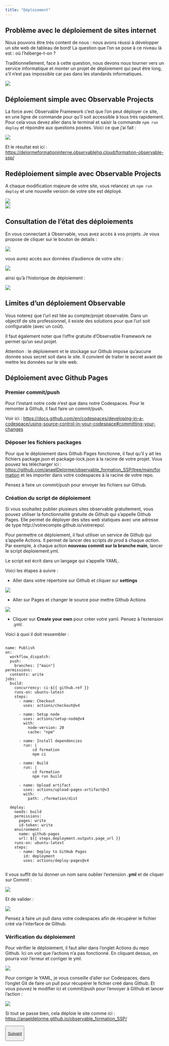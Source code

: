 ```yaml
---
title: "Déploiement"
---
```


## Problème avec le déploiement de sites internet

Nous pouvons être très content de nous : nous avons réussi à développer un site web de tableau de bord! La question que l'on se pose à ce niveau là est : où l'héberge-t-on ?     

Traditionnellement, face à cette question, nous devons nous tourner vers un service informatique et monter un projet de déploiement qui peut être long, s'il n'est pas impossible car pas dans les standards informatiques.  

![](img/ou_deployer.jpg)


## Déploiement simple avec Observable Projects

La force avec Observable Framework c'est que l'on peut déployer ce site, en une ligne de commande pour qu'il soit accessible à tous très rapidement. Pour cela vous devez aller dans le terminal et saisir la commande `npm run deploy` et répondre aux questions posées. Voici ce que j'ai fait :    

![](img/deploy_observable.png)

Et le résultat est ici : [https://delormeformationinterne.observablehq.cloud/formation-observable-ssp/](https://delormeformationinterne.observablehq.cloud/formation-observable-ssp/)

## Redéploiement simple avec Observable Projects

A chaque modification majeure de votre site, vous relancez un `npm run deploy` et une nouvelle version de votre site est déployé. 

![](img/deploy_correction_1.png)     
![](img/deploy_correction_2.png)

## Consultation de l'état des déploiements 

En vous connectant à Observable, vous avez accès à vos projets. Je vous propose de cliquer sur le bouton de détails :

![](img/deploiement_info.png)     

vous aurez accès aux données d'audience de votre site : 

![](img/deploiement_analytics.png)  

ainsi qu'à l'historique de déploiement :

![](img/deploiement_histo.png)


## Limites d'un déploiement Observable

Vous noterez que l'url est liée au compte/projet observable. Dans un objectif de site professionnel, il existe des solutions pour que l'url soit configurable (avec un coût).

Il faut également noter que l'offre gratuite d'Observable Framework ne permet qu'un seul projet. 


::::callout-warning
Attention : le déploiement et le stockage sur Github impose qu'aucune donnée sous secret soit dans le site. Il convient de traiter le secret avant de mettre les données sur le site web.   
::::


## Déploiement avec Github Pages

### Premier commit/push

Pour l'instant notre code n'est que dans notre Codespaces. Pour le remonter à Github, il faut faire un commit/push.

Voir ici : <https://docs.github.com/en/codespaces/developing-in-a-codespace/using-source-control-in-your-codespace#committing-your-changes>

### Déposer les fichiers packages

Pour que le déploiement dans Github Pages fonctionne, il faut qu'il y ait les fichiers package.json et package-lock.json à la racine de votre projet. Vous pouvez les télécharger ici : <https://github.com/anaelDelorme/observable_formation_SSP/tree/main/formation> et les importer dans votre codespaces à la racine de votre repo.   


Pensez à faire un commit/push pour envoyer les fichiers sur Github.    

### Création du script de déploiement

Si vous souhaitez publier plusieurs sites observable gratuitement, vous pouvez utiliser la fonctionnalité gratuite de Github qui s'appelle Github Pages. Elle permet de déployer des sites web statiques avec une adresse de type http://votrecompte.github.io/votrerepo/.   

Pour permettre ce déploiement, il faut utiliser un service de Github qui s'appelle Actions. Il permet de lancer des scripts *de prod* à chaque *action*. Par exemple, à chaque action **nouveau commit sur la branche main**, lancer le script deploiement.yml.

Le script est écrit dans un langage qui s'appelle YAML.

Voici les étapes à suivre :

-   Aller dans votre répertoire sur Github et cliquer sur **settings** 

![](img/github_settings.png)

-   Aller sur Pages et changer le source pour mettre Github Actions

![](img/github_pages_settings.png)

-   Cliquer sur **Create your own** pour créer votre yaml. Pensez à l'extension .yml.

Voici à quoi il doit ressembler : 

````

name: Publish
on:
  workflow_dispatch:
  push:
    branches: ["main"]
permissions:
  contents: write
jobs:
  build:
    concurrency: ci-${{ github.ref }}
    runs-on: ubuntu-latest
    steps:
      - name: Checkout
        uses: actions/checkout@v4

      - name: Setup node
        uses: actions/setup-node@v4
        with:
          node-version: 20
          cache: "npm"

      - name: Install dependencies
        run: |
            cd formation
            npm ci

      - name: Build
        run: |
            cd formation
            npm run build

      - name: Upload artifact
        uses: actions/upload-pages-artifact@v3
        with:
          path: ./formation/dist

  deploy:
    needs: build
    permissions:
      pages: write
      id-token: write
    environment:
      name: github-pages
      url: ${{ steps.deployment.outputs.page_url }}
    runs-on: ubuntu-latest
    steps:
      - name: Deploy to GitHub Pages
        id: deployment
        uses: actions/deploy-pages@v4


````

Il vous suffit de lui donner un nom sans oublier l'extension **.yml** et de cliquer sur Commit :

![](img/github_save_yaml.png)

Et de valider :    

![](img/github_pages_commit.png)

::::callout-tip
Pensez à faire un pull dans votre codespaces afin de récupérer le fichier créé via l'interface de Github.
::::


### Vérification du déploiement

Pour vérifier le déploiement, il faut aller dans l'onglet Actions du repo Github. Ici on voit que l'actions n'a pas fonctionné. En cliquant dessus, on pourra voir l'erreur et corriger le yml. 

![](img/gtihub_actions_fail.png)


Pour corriger le YAML, je vous conseille d'aller sur Codespaces, dans l'onglet Git de faire un pull pour récupérer le fichier créé dans Github. Et vous pouvez le modifier ici et commit/push pour l'envoyer à Github et lancer l'action :

![](img/github_pull.png)


Si tout se passe bien, cela déploie le site comme ici : [https://anaeldelorme.github.io/observable_formation_SSP/](https://anaeldelorme.github.io/observable_formation_SSP/)


<button type="button" class="btn btn-primary btn-lg">

<a href="aller_plus_loin.qmd">Suivant</a>

</button>
